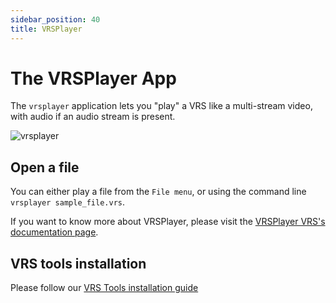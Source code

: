 ```yaml
---
sidebar_position: 40
title: VRSPlayer
---
```



# The VRSPlayer App

The `vrsplayer` application lets you "play" a VRS like a multi-stream video, with audio if an audio stream is present.

![vrsplayer](/img/data_formats/aria_vrs/vrs_player_preview.png)

## Open a file

You can either play a file from the `File menu`, or using the command line `vrsplayer sample_file.vrs`.

If you want to know more about VRSPlayer, please visit the [VRSPlayer VRS's documentation page](https://facebookresearch.github.io/vrs/docs/vrsplayer).

## VRS tools installation

Please follow our [VRS Tools installation guide](aria_vrs_tools_installation.mdx)
